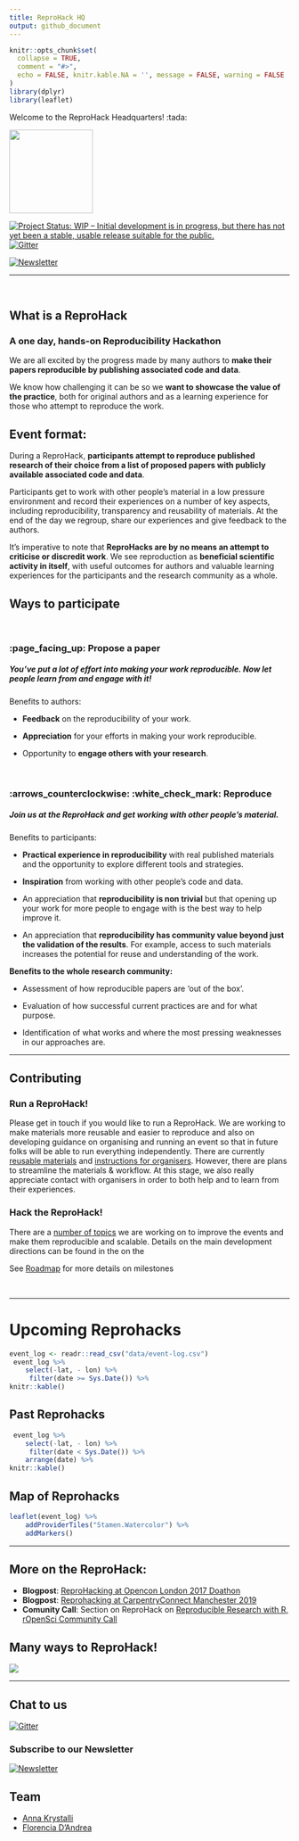 ```yaml
---
title: ReproHack HQ 
output: github_document
---
```


<!-- README.md is generated from README.Rmd. Please edit that file -->

```r
knitr::opts_chunk$set(
  collapse = TRUE,
  comment = "#>",
  echo = FALSE, knitr.kable.NA = '', message = FALSE, warning = FALSE
)
library(dplyr)
library(leaflet)
```

Welcome to the ReproHack Headquarters! :tada:  

<img src="hex/reprohack.png" width=150px>

<!-- badges: start -->

[![Project Status: WIP – Initial development is in progress, but there has not yet been a stable, usable release suitable for the public.](https://www.repostatus.org/badges/latest/wip.svg)](https://www.repostatus.org/#wip) [![Gitter](https://badges.gitter.im/reprohack/community.svg)](https://gitter.im/reprohack/community?utm_source=badge&utm_medium=badge&utm_campaign=pr-badge)

[![Newsletter](https://img.shields.io/badge/subscribe-newsletter-blueviolet?style=for-the-badge)](https://tinyletter.com/reprohack-hq)
<!-- badges: end -->

***

<br>


## What is a ReproHack
### A one day, hands-on Reproducibility Hackathon


We are all excited by the progress made by many authors to **make their papers reproducible by publishing associated code and data**. 

We know how challenging it can be so we **want to showcase the value of the practice**, both for original authors and as a learning experience for those who attempt to reproduce the work. 



## **Event format**:

During a ReproHack, **participants attempt to reproduce published research of their choice from a list of proposed papers with publicly available associated code and data**. 

Participants get to work with other people's material in a low pressure environment and record their experiences on a number of key aspects, including reproducibility, transparency and reusability of materials. At the end of the day we regroup, share our experiences and give feedback to the authors.

It's imperative to note that  **ReproHacks are by no means an attempt to criticise or discredit work**. We see reproduction as **beneficial scientific activity in itself**, with useful outcomes for authors and valuable learning experiences for the participants and the research community as a whole.


## **Ways to participate**

<br>

### :page_facing_up: **Propose a paper**

##### You've put a lot of effort into making your work reproducible. Now let people learn from and engage with it! 

Benefits to authors:

- **Feedback** on the reproducibility of your work.

- **Appreciation** for your efforts in making your work reproducible.

- Opportunity to **engage others with your research**.

<br>

### :arrows_counterclockwise: :white_check_mark: **Reproduce**


##### Join us at the ReproHack and get working with other people's material.

Benefits to participants:

- **Practical experience in reproducibility** with real published materials and the opportunity to explore different tools and strategies.

- **Inspiration** from working with other people’s code and data.

- An appreciation that **reproducibility is non trivial** but that opening up your work for more people to engage with is the best way to help improve it.

- An appreciation that **reproducibility has community value beyond just the validation of the results**. For example,  access to such materials increases the potential for reuse and understanding of the work.

**Benefits to the whole research community:**

- Assessment of how reproducible papers are ‘out of the box’.

- Evaluation of how successful current practices are and for what purpose.

- Identification of what works and where the most pressing weaknesses in our approaches are.


***

## Contributing

### Run a ReproHack!

Please get in touch if you would like to run a ReproHack. We are working to make materials more reusable and easier to reproduce and also on developing guidance on organising and running an event so that in future folks will be able to run everything independently.
There are currently [reusable materials](https://github.com/reprohack/reprohack-template-shiny) and [instructions for organisers](organiser_instructions.md). However, there are plans to streamline the materials & workflow. At this stage, we also really appreciate contact with organisers in order to both help and to learn from their experiences.

### Hack the ReproHack!

There are a [number of topics](dev_directions.md) we are working on to improve the events and make them reproducible and scalable. Details on the main development directions can be found in the on the 

See [Roadmap]() for more details on milestones

<br>

***

# Upcoming Reprohacks

```r
event_log <- readr::read_csv("data/event-log.csv")
 event_log %>%
    select(-lat, - lon) %>%
     filter(date >= Sys.Date()) %>%
knitr::kable()
```


## Past Reprohacks

```r
 event_log %>%
    select(-lat, - lon) %>%
     filter(date < Sys.Date()) %>%
    arrange(date) %>%
knitr::kable()
```

## Map of Reprohacks

```r
leaflet(event_log) %>%
    addProviderTiles("Stamen.Watercolor") %>%
    addMarkers()
```

***


## More on the ReproHack:

- **Blogpost**: [ReproHacking at Opencon London 2017 Doathon](https://rse.shef.ac.uk/blog/opencon-london/)
- **Blogpost**: [Reprohacking at CarpentryConnect Manchester 2019](https://software.ac.uk/blog/2019-08-07-reprohacking-carpentryconnect-manchester-2019)
- **Comunity Call**: Section on ReproHack on [Reproducible Research with R, rOpenSci Community Call](https://vimeo.com/351259131)



## Many ways to ReproHack!

![](assets/workflow.png)



***

## Chat to us

[![Gitter](https://badges.gitter.im/reprohack/community.svg)](https://gitter.im/reprohack/community?utm_source=badge&utm_medium=badge&utm_campaign=pr-badge)

### Subscribe to our Newsletter

[![Newsletter](https://img.shields.io/badge/subscribe-newsletter-blueviolet?style=for-the-badge)](https://tinyletter.com/reprohack-hq)

## Team

- [Anna Krystalli](https://github.com/annakrystalli)
- [Florencia D'Andrea](https://github.com/flor14)
